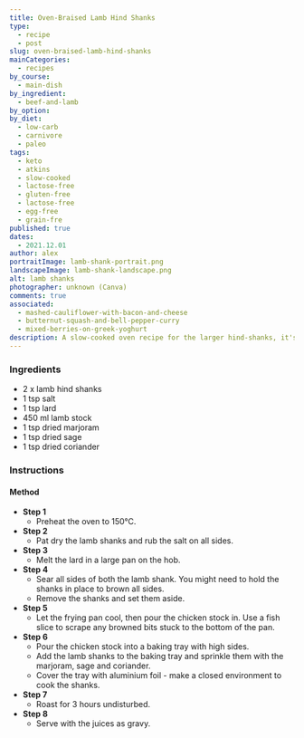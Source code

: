 ```yaml
---
title: Oven-Braised Lamb Hind Shanks
type:
  - recipe
  - post
slug: oven-braised-lamb-hind-shanks
mainCategories:
  - recipes
by_course:
  - main-dish
by_ingredient:
  - beef-and-lamb
by_option:
by_diet:
  - low-carb
  - carnivore
  - paleo
tags:
  - keto
  - atkins
  - slow-cooked
  - lactose-free
  - gluten-free
  - lactose-free
  - egg-free
  - grain-fre
published: true
dates:
  - 2021.12.01
author: alex
portraitImage: lamb-shank-portrait.png
landscapeImage: lamb-shank-landscape.png
alt: lamb shanks
photographer: unknown (Canva)
comments: true
associated:
  - mashed-cauliflower-with-bacon-and-cheese
  - butternut-squash-and-bell-pepper-curry
  - mixed-berries-on-greek-yoghurt
description: A slow-cooked oven recipe for the larger hind-shanks, it's good but it would be easier and probably cheaper in the slow cooker.
---
```


<Ingredients>

### Ingredients

- 2 x lamb hind shanks
- 1 tsp salt
- 1 tsp lard
- 450 ml lamb stock
- 1 tsp dried marjoram
- 1 tsp dried sage
- 1 tsp dried coriander

</Ingredients>

<Instructions>

### Instructions

#### Method

- **Step 1**
  - Preheat the oven to 150°C.
- **Step 2**
  - Pat dry the lamb shanks and rub the salt on all sides.
- **Step 3**
  - Melt the lard in a large pan on the hob.
- **Step 4**
  - Sear all sides of both the lamb shank. You might need to hold the shanks in place to brown all sides.
  - Remove the shanks and set them aside.
- **Step 5**
  - Let the frying pan cool, then pour the chicken stock in. Use a fish slice to scrape any browned bits stuck to the bottom of the pan.
- **Step 6**
  - Pour the chicken stock into a baking tray with high sides.
  - Add the lamb shanks to the baking tray and sprinkle them with the marjoram, sage and coriander.
  - Cover the tray with aluminium foil - make a closed environment to cook the shanks.
- **Step 7**
  - Roast for 3 hours undisturbed.
- **Step 8**
  - Serve with the juices as gravy.

</Instructions>
